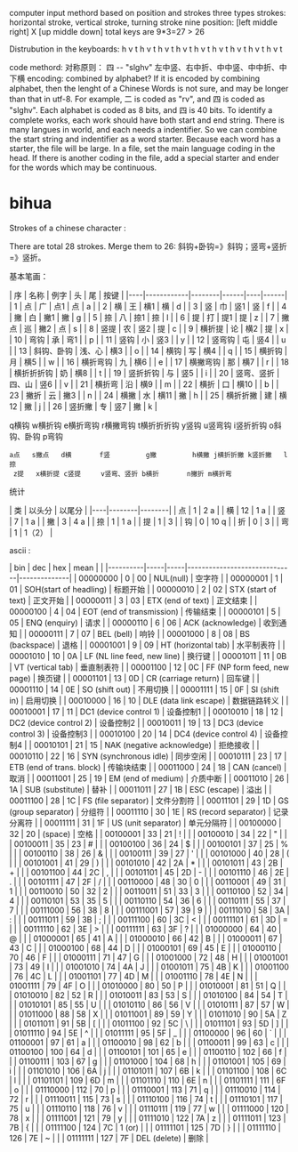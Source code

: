computer input methord based on position and strokes
three types strokes: horizontal stroke, vertical stroke, turning stroke
nine position: [left middle right] X [up middle down]
total keys are 9*3=27 > 26

Distrubution in the keyboards:
h v t h v t h v t
h v t h v t h v t
h v t h v t h v t

code methord:
对称原则： 四 -- "slghv" 左中竖、右中折、中中竖、中中折、中下横
encoding: combined by alphabet?
If it is encoded by combining alphabet, then the lenght of a Chinese Words is not sure, and may be longer than that in utf-8.
For example, 二 is coded as "rv", and 四 is coded as "slghv".
Each alphabet is coded as 8 bits, and 四 is 40 bits.
To identify a complete works, each work should have both start and end string.
There is many langues in world, and each needs a indentifier.
So we can combine the start string and indentifier as a word starter.
Because each word has a starter, the file will be large.
In a file, set the main language coding in the head.
If there is another coding in the file, add a special starter and ender for the words which may be continuous.


= bihua =
Strokes of a chinese character :
{{file:./pic/bihua.jpeg}}

There are total 28 strokes. Merge them to 26: 斜钩+卧钩=》斜钩；竖弯+竖折=》竖折。

基本笔画：

| 序 | 名称       | 例字   | 头   | 尾 | 按键 |
|----|------------|--------|------|----|------|
| 1  | 点         | 广     | 点1  | 点 | a    |
| 2  | 横         | 王     | 横1  | 横 | d    |
| 3  | 竖         | 巾     | 竖1  | 竖 | f    |
| 4  | 撇         | 白     | 撇1  | 撇 | g    |
| 5  | 捺         | 八     | 捺1  | 捺 | l    |
| 6  | 提         | 打     | 提1  | 提 | z    |
| 7  | 撇点       | 巡     | 撇2  | 点 | s    |
| 8  | 竖提       | 农     | 竖2  | 提 | c    |
| 9  | 横折提     | 论     | 横2  | 提 | x    |
| 10 | 弯钩       | 承     | 弯1  |    | p    |
| 11 | 竖钩       | 小     | 竖3  |    | y    |
| 12 | 竖弯钩     | 屯     | 竖4  |    | u    |
| 13 | 斜钩、卧钩 | 浅、心 | 横3  |    | o    |
| 14 | 横钩       | 写     | 横4  |    | q    |
| 15 | 横折钩     | 月     | 横5  |    | w    |
| 16 | 横折弯钩   | 九     | 横6  |    | e    |
| 17 | 横撇弯钩   | 那     | 横7  |    | r    |
| 18 | 横折折折钩 | 奶     | 横8  |    | t    |
| 19 | 竖折折钩   | 与     | 竖5  |    | i    |
| 20 | 竖弯、竖折 | 四、山 | 竖6  |    | v    |
| 21 | 横折弯     | 沿     | 横9  |    | m    |
| 22 | 横折       | 口     | 横10 |    | b    |
| 23 | 撇折       | 云     | 撇3  |    | n    |
| 24 | 横撇       | 水     | 横11 | 撇 | h    |
| 25 | 横折折撇   | 建     | 横12 | 撇 | j    |
| 26 | 竖折撇     | 专     | 竖7  | 撇 | k    |

q横钩 w横折钩 e横折弯钩 r横撇弯钩   t横折折折钩 y竖钩 u竖弯钩   i竖折折钩 o斜钩、卧钩 p弯钩
 a点   s撇点   d横       f竖         g撇         h横撇 j横折折撇 k竖折撇   l捺
  z提   x横折提 c竖提     v竖弯、竖折 b横折       n撇折 m横折弯

统计

| 类 | 以头分 | 以尾分 |
|----|--------|--------|
| 点 | 1      | 2   a  |
| 横 | 12     | 1   a  |
| 竖 | 7      | 1   a  |
| 撇 | 3      | 4   a  |
| 捺 | 1      | 1   a  |
| 提 | 1      | 3      |
| 钩 | 0      | 10  q  |
| 折 | 0      | 3      |
| 弯 | 1      | 1（2） |


ascii :

| bin      | dec | hex | mean                         |              |
|----------|-----|-----|------------------------------|--------------|
| 00000000 | 0   | 00  | NUL(null)                    | 空字符       |
| 00000001 | 1   | 01  | SOH(start of headling)       | 标题开始     |
| 00000010 | 2   | 02  | STX (start of text)          | 正文开始     |
| 00000011 | 3   | 03  | ETX (end of text)            | 正文结束     |
| 00000100 | 4   | 04  | EOT (end of transmission)    | 传输结束     |
| 00000101 | 5   | 05  | ENQ (enquiry)                | 请求         |
| 00000110 | 6   | 06  | ACK (acknowledge)            | 收到通知     |
| 00000111 | 7   | 07  | BEL (bell)                   | 响铃         |
| 00001000 | 8   | 08  | BS  (backspace)              | 退格         |
| 00001001 | 9   | 09  | HT  (horizontal tab)         | 水平制表符   |
| 00001010 | 10  | 0A  | LF  (NL line feed, new line) | 换行键       |
| 00001011 | 11  | 0B  | VT  (vertical tab)           | 垂直制表符   |
| 00001100 | 12  | 0C  | FF  (NP form feed, new page) | 换页键       |
| 00001101 | 13  | 0D  | CR  (carriage return)        | 回车键       |
| 00001110 | 14  | 0E  | SO  (shift out)              | 不用切换     |
| 00001111 | 15  | 0F  | SI  (shift in)               | 启用切换     |
| 00010000 | 16  | 10  | DLE (data link escape)       | 数据链路转义 |
| 00010001 | 17  | 11  | DC1 (device control 1)       | 设备控制1    |
| 00010010 | 18  | 12  | DC2 (device control 2)       | 设备控制2    |
| 00010011 | 19  | 13  | DC3 (device control 3)       | 设备控制3    |
| 00010100 | 20  | 14  | DC4 (device control 4)       | 设备控制4    |
| 00010101 | 21  | 15  | NAK (negative acknowledge)   | 拒绝接收     |
| 00010110 | 22  | 16  | SYN (synchronous idle)       | 同步空闲     |
| 00010111 | 23  | 17  | ETB (end of trans. block)    | 传输块结束   |
| 00011000 | 24  | 18  | CAN (cancel)                 | 取消         |
| 00011001 | 25  | 19  | EM  (end of medium)          | 介质中断     |
| 00011010 | 26  | 1A  | SUB (substitute)             | 替补         |
| 00011011 | 27  | 1B  | ESC (escape)                 | 溢出         |
| 00011100 | 28  | 1C  | FS  (file separator)         | 文件分割符   |
| 00011101 | 29  | 1D  | GS  (group separator)        | 分组符       |
| 00011110 | 30  | 1E  | RS  (record separator)       | 记录分离符   |
| 00011111 | 31  | 1F  | US  (unit separator)         | 单元分隔符   |
| 00100000 | 32  | 20  | (space)                      | 空格         |
| 00100001 | 33  | 21  | !                            |              |
| 00100010 | 34  | 22  | "                            |              |
| 00100011 | 35  | 23  | #                            |              |
| 00100100 | 36  | 24  | $                            |              |
| 00100101 | 37  | 25  | %                            |              |
| 00100110 | 38  | 26  | &                            |              |
| 00100111 | 39  | 27  | '                            |              |
| 00101000 | 40  | 28  | (                            |              |
| 00101001 | 41  | 29  | )                            |              |
| 00101010 | 42  | 2A  | *                            |              |
| 00101011 | 43  | 2B  | +                            |              |
| 00101100 | 44  | 2C  | ,                            |              |
| 00101101 | 45  | 2D  | -                            |              |
| 00101110 | 46  | 2E  | .                            |              |
| 00101111 | 47  | 2F  | /                            |              |
| 00110000 | 48  | 30  | 0                            |              |
| 00110001 | 49  | 31  | 1                            |              |
| 00110010 | 50  | 32  | 2                            |              |
| 00110011 | 51  | 33  | 3                            |              |
| 00110100 | 52  | 34  | 4                            |              |
| 00110101 | 53  | 35  | 5                            |              |
| 00110110 | 54  | 36  | 6                            |              |
| 00110111 | 55  | 37  | 7                            |              |
| 00111000 | 56  | 38  | 8                            |              |
| 00111001 | 57  | 39  | 9                            |              |
| 00111010 | 58  | 3A  | :                            |              |
| 00111011 | 59  | 3B  | ;                            |              |
| 00111100 | 60  | 3C  | <                            |              |
| 00111101 | 61  | 3D  | =                            |              |
| 00111110 | 62  | 3E  | >                            |              |
| 00111111 | 63  | 3F  | ?                            |              |
| 01000000 | 64  | 40  | @                            |              |
| 01000001 | 65  | 41  | A                            |              |
| 01000010 | 66  | 42  | B                            |              |
| 01000011 | 67  | 43  | C                            |              |
| 01000100 | 68  | 44  | D                            |              |
| 01000101 | 69  | 45  | E                            |              |
| 01000110 | 70  | 46  | F                            |              |
| 01000111 | 71  | 47  | G                            |              |
| 01001000 | 72  | 48  | H                            |              |
| 01001001 | 73  | 49  | I                            |              |
| 01001010 | 74  | 4A  | J                            |              |
| 01001011 | 75  | 4B  | K                            |              |
| 01001100 | 76  | 4C  | L                            |              |
| 01001101 | 77  | 4D  | M                            |              |
| 01001110 | 78  | 4E  | N                            |              |
| 01001111 | 79  | 4F  | O                            |              |
| 01010000 | 80  | 50  | P                            |              |
| 01010001 | 81  | 51  | Q                            |              |
| 01010010 | 82  | 52  | R                            |              |
| 01010011 | 83  | 53  | S                            |              |
| 01010100 | 84  | 54  | T                            |              |
| 01010101 | 85  | 55  | U                            |              |
| 01010110 | 86  | 56  | V                            |              |
| 01010111 | 87  | 57  | W                            |              |
| 01011000 | 88  | 58  | X                            |              |
| 01011001 | 89  | 59  | Y                            |              |
| 01011010 | 90  | 5A  | Z                            |              |
| 01011011 | 91  | 5B  | [                            |              |
| 01011100 | 92  | 5C  | \                            |              |
| 01011101 | 93  | 5D  | ]                            |              |
| 01011110 | 94  | 5E  | ^                            |              |
| 01011111 | 95  | 5F  | _                            |              |
| 01100000 | 96  | 60  | `                            |              |
| 01100001 | 97  | 61  | a                            |              |
| 01100010 | 98  | 62  | b                            |              |
| 01100011 | 99  | 63  | c                            |              |
| 01100100 | 100 | 64  | d                            |              |
| 01100101 | 101 | 65  | e                            |              |
| 01100110 | 102 | 66  | f                            |              |
| 01100111 | 103 | 67  | g                            |              |
| 01101000 | 104 | 68  | h                            |              |
| 01101001 | 105 | 69  | i                            |              |
| 01101010 | 106 | 6A  | j                            |              |
| 01101011 | 107 | 6B  | k                            |              |
| 01101100 | 108 | 6C  | l                            |              |
| 01101101 | 109 | 6D  | m                            |              |
| 01101110 | 110 | 6E  | n                            |              |
| 01101111 | 111 | 6F  | o                            |              |
| 01110000 | 112 | 70  | p                            |              |
| 01110001 | 113 | 71  | q                            |              |
| 01110010 | 114 | 72  | r                            |              |
| 01110011 | 115 | 73  | s                            |              |
| 01110100 | 116 | 74  | t                            |              |
| 01110101 | 117 | 75  | u                            |              |
| 01110110 | 118 | 76  | v                            |              |
| 01110111 | 119 | 77  | w                            |              |
| 01111000 | 120 | 78  | x                            |              |
| 01111001 | 121 | 79  | y                            |              |
| 01111010 | 122 | 7A  | z                            |              |
| 01111011 | 123 | 7B  | {                            |              |
| 01111100 | 124 | 7C  | 1 (or)                       |              |
| 01111101 | 125 | 7D  | }                            |              |
| 01111110 | 126 | 7E  | ~                            |              |
| 01111111 | 127 | 7F  | DEL (delete)                 | 删除         |
